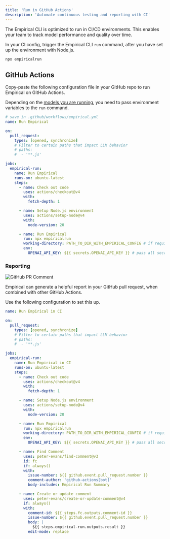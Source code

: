 ```yaml
---
title: 'Run in GitHub Actions'
description: 'Automate continuous testing and reporting with CI'
---
```


The Empirical CLI is optimized to run in CI/CD environments. This enables your team to
track model performance and quality over time.

In your CI config, trigger the Empirical CLI `run` command, after you have set up the
environment with Node.js.

```sh
npx empiricalrun
```

## GitHub Actions

Copy-paste the following configuration file in your GitHub repo to run Empirical on
GitHub Actions.

Depending on the [models you are running](./models/basics), you need to pass environment
variables to the `run` command.

```yaml
# save in .github/workflows/empirical.yml
name: Run Empirical

on:
  pull_request:
    types: [opened, synchronize]
    # Filter to certain paths that impact LLM behavior
    # paths:
    #  - '**.js'

jobs:
  empirical-run:
    name: Run Empirical
    runs-on: ubuntu-latest
    steps:
      - name: Check out code
        uses: actions/checkout@v4
        with:
          fetch-depth: 1

      - name: Setup Node.js environment
        uses: actions/setup-node@v4
        with:
          node-version: 20

      - name: Run Empirical
        run: npx empiricalrun
        working-directory: PATH_TO_DIR_WITH_EMPIRICAL_CONFIG # if required
        env:
          OPENAI_API_KEY: ${{ secrets.OPENAI_API_KEY }} # pass all secrets
```

### Reporting

![GitHub PR Comment](./images/github-pr-comment.png)

Empirical can generate a helpful report in your GitHub pull request, when combined
with other GitHub Actions.

Use the following configuration to set this up.

```yaml
name: Run Empirical in CI

on:
  pull_request:
    types: [opened, synchronize]
    # Filter to certain paths that impact LLM behavior
    # paths:
    #  - '**.js'

jobs:
  empirical-run:
    name: Run Empirical in CI
    runs-on: ubuntu-latest
    steps:
      - name: Check out code
        uses: actions/checkout@v4
        with:
          fetch-depth: 1

      - name: Setup Node.js environment
        uses: actions/setup-node@v4
        with:
          node-version: 20

      - name: Run Empirical
        run: npx empiricalrun
        working-directory: PATH_TO_DIR_WITH_EMPIRICAL_CONFIG # if required
        env:
          OPENAI_API_KEY: ${{ secrets.OPENAI_API_KEY }} # pass all secrets

      - name: Find Comment
        uses: peter-evans/find-comment@v3
        id: fc
        if: always()
        with:
          issue-number: ${{ github.event.pull_request.number }}
          comment-author: 'github-actions[bot]'
          body-includes: Empirical Run Summary

      - name: Create or update comment
        uses: peter-evans/create-or-update-comment@v4
        if: always()
        with:
          comment-id: ${{ steps.fc.outputs.comment-id }}
          issue-number: ${{ github.event.pull_request.number }}
          body: |
            ${{ steps.empirical-run.outputs.result }}
          edit-mode: replace
```
